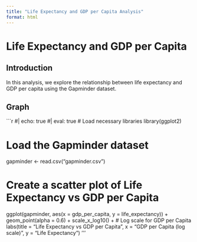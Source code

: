 ```yaml
---
title: "Life Expectancy and GDP per Capita Analysis"
format: html
---
```


# Life Expectancy and GDP per Capita

## Introduction

In this analysis, we explore the relationship between life expectancy and GDP per capita using the Gapminder dataset.

## Graph
```r
#| echo: true
#| eval: true
# Load necessary libraries
library(ggplot2)

# Load the Gapminder dataset
gapminder <- read.csv("gapminder.csv")

# Create a scatter plot of Life Expectancy vs GDP per Capita
ggplot(gapminder, aes(x = gdp_per_capita, y = life_expectancy)) +
  geom_point(alpha = 0.6) +
  scale_x_log10() +  # Log scale for GDP per Capita
  labs(title = "Life Expectancy vs GDP per Capita",
       x = "GDP per Capita (log scale)",
       y = "Life Expectancy")
'''